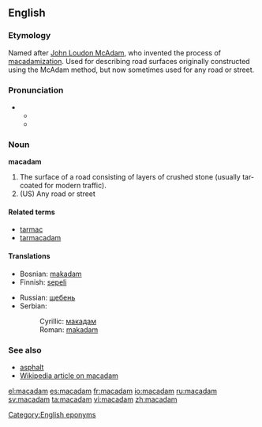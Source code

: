 ==English==

===Etymology===
Named after [[w:John Loudon McAdam|John Loudon McAdam]], who invented the process of [[macadamization]].
Used for describing road surfaces originally constructed using the McAdam method, but now sometimes used for any road or street.

===Pronunciation===
* {{a|RP}}
** {{IPA|/məˈkædəm/}}
** {{SAMPA|/m@"k{d@m/}}

===Noun===
'''macadam'''

# The surface of a road consisting of layers of crushed stone (usually tar-coated for modern traffic).
# (US) Any road or street

====Related terms====
* [[tarmac]]
* [[tarmacadam]]

====Translations====
{{top}}
* Bosnian: [[makadam]] {{m}}
* Finnish: [[sepeli]]
{{mid}}
* Russian: [[щебень]]
* Serbian:
*: Cyrillic: [[макадам]] {{m}}
*: Roman: [[makadam]] {{m}}
{{bottom}}

===See also===
* [[asphalt]]
* [[w:macadam|Wikipedia article on macadam]]

[[Category:English eponyms]]

[[el:macadam]]
[[es:macadam]]
[[fr:macadam]]
[[io:macadam]]
[[ru:macadam]]
[[sv:macadam]]
[[ta:macadam]]
[[vi:macadam]]
[[zh:macadam]]